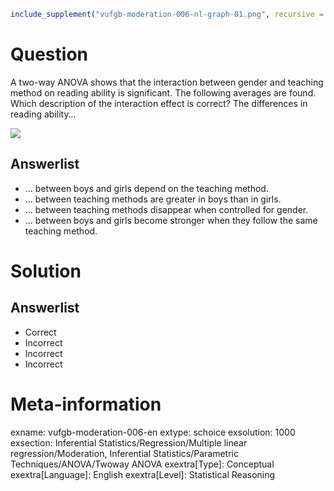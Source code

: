 ```r
include_supplement("vufgb-moderation-006-nl-graph-01.png", recursive = TRUE)
```
Question
========
  
A two-way ANOVA shows that the interaction between gender and teaching method on reading ability is significant. The following averages are found. Which description of the interaction effect is correct? The differences in reading ability...

![](vufgb-moderation-006-nl-graph-01.png) 
  
Answerlist
----------
* ... between boys and girls depend on the teaching method.
* ... between teaching methods are greater in boys than in girls.
* ... between teaching methods disappear when controlled for gender.
* ... between boys and girls become stronger when they follow the same teaching method.

Solution
========

Answerlist
----------
* Correct
* Incorrect
* Incorrect
* Incorrect

Meta-information
================
exname: vufgb-moderation-006-en
extype: schoice
exsolution: 1000
exsection: Inferential Statistics/Regression/Multiple linear regression/Moderation, Inferential Statistics/Parametric Techniques/ANOVA/Twoway ANOVA
exextra[Type]: Conceptual
exextra[Language]: English
exextra[Level]: Statistical Reasoning
